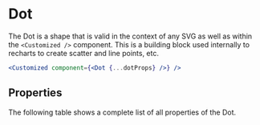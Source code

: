 
# Dot

The Dot is a shape that is valid in the context of any SVG as well as within the `<Customized />` component.
This is a building block used internally to recharts to create scatter and line points, etc.

```jsx
<Customized component={<Dot {...dotProps} />} />
```

<Meta of={ComponentStories} />

<Canvas>
  <Story name="API" of={ComponentStories} />
</Canvas>

## Properties

The following table shows a complete list of all properties of the Dot.

<Controls of={ComponentStories.API} />
